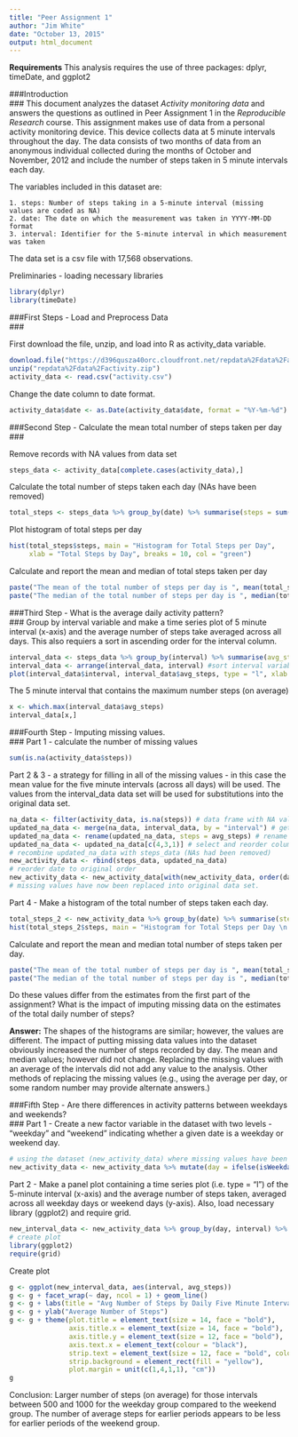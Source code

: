 ```yaml
---
title: "Peer Assignment 1"
author: "Jim White"
date: "October 13, 2015"
output: html_document
---
```


**Requirements**
This analysis requires the use of three packages: dplyr, timeDate, and ggplot2

###Introduction<br/>###
This document analyzes the dataset *Activity monitoring data* and answers the questions as outlined in Peer Assignment 1 in the *Reproducible Research* course. This assignment makes use of data from a personal activity monitoring device. This device collects data at 5 minute intervals throughout the day. The data consists of two months of data from an anonymous individual collected during the months of October and November, 2012 and include the number of steps taken in 5 minute intervals each day.

The variables included in this dataset are:
    
    1. steps: Number of steps taking in a 5-minute interval (missing values are coded as NA)
    2. date: The date on which the measurement was taken in YYYY-MM-DD format
    3. interval: Identifier for the 5-minute interval in which measurement was taken

The data set is a csv file with 17,568 observations.

Preliminaries - loading necessary libraries

```r
library(dplyr)
library(timeDate)
```

###First Steps - Load and Preprocess Data<br/>###

First download the file, unzip, and load into R as activity_data variable.

```r
download.file("https://d396qusza40orc.cloudfront.net/repdata%2Fdata%2Factivity.zip", "repdata%2Fdata%2Factivity.zip")
unzip("repdata%2Fdata%2Factivity.zip")
activity_data <- read.csv("activity.csv")
```

Change the date column to date format.

```r
activity_data$date <- as.Date(activity_data$date, format = "%Y-%m-%d")
```

###Second Step - Calculate the mean total number of steps taken per day<br/>### 

Remove records with NA values from data set

```r
steps_data <- activity_data[complete.cases(activity_data),]
```

Calculate the total number of steps taken each day (NAs have been removed)

```r
total_steps <- steps_data %>% group_by(date) %>% summarise(steps = sum(steps))
```

Plot histogram of total steps per day

```r
hist(total_steps$steps, main = "Histogram for Total Steps per Day", 
     xlab = "Total Steps by Day", breaks = 10, col = "green")
```

Calculate and report the mean and median of total steps taken per day

```r
paste("The mean of the total number of steps per day is ", mean(total_steps$steps))
paste("The median of the total number of steps per day is ", median(total_steps$steps))
```

###Third Step - What is the average daily activity pattern?<br/>###
Group by interval variable and make a time series plot of 5 minute interval (x-axis) and the average number of steps take averaged across all days. This also requiers a sort in ascending order for the interval column.

```r
interval_data <- steps_data %>% group_by(interval) %>% summarise(avg_steps = mean(steps))
interval_data <- arrange(interval_data, interval) #sort interval variable in ascending order
plot(interval_data$interval, interval_data$avg_steps, type = "l", xlab = "Daily Five Minute Intervals", ylab = "Avg Steps per Five Minute Interval", main = "Average Steps per 5 Minute Interval \n Across All Days")
```

The 5 minute interval that contains the maximum number steps (on average)

```r
x <- which.max(interval_data$avg_steps)
interval_data[x,]
```

###Fourth Step - Imputing missing values.<br/>###
Part 1 - calculate the number of missing values

```r
sum(is.na(activity_data$steps))
```

Part 2 & 3 - a strategy for filling in all of the missing values - in this case the mean value for the five minute intervals (across all days) will be used. The values from the interval_data data set
will be used for substitutions into the original data set.

```r
na_data <- filter(activity_data, is.na(steps)) # data frame with NA values
updated_na_data <- merge(na_data, interval_data, by = "interval") # get replacement values for NAs
updated_na_data <- rename(updated_na_data, steps = avg_steps) # rename steps column
updated_na_data <- updated_na_data[c(4,3,1)] # select and reorder columns to match activity_data
# recombine updated_na_data with steps_data (NAs had been removed)
new_activity_data <- rbind(steps_data, updated_na_data)
# reorder date to original order
new_activity_data <- new_activity_data[with(new_activity_data, order(date, interval)), ]
# missing values have now been replaced into original data set.
```

Part 4 - Make a histogram of the total number of steps taken each day. 
```r
total_steps_2 <- new_activity_data %>% group_by(date) %>% summarise(steps = sum(steps))
hist(total_steps_2$steps, main = "Histogram for Total Steps per Day \n Missing Values Replaced with Avg Interval Data", xlab = "Total Steps by Day", breaks = 10, col = "red")
```

Calculate and report the mean and median total number of steps taken per day.

```r
paste("The mean of the total number of steps per day is ", mean(total_steps_2$steps))
paste("The median of the total number of steps per day is ", median(total_steps_2$steps))
```

Do these values differ from the estimates from the first part of the assignment? What is the impact of imputing missing data on the estimates of the total daily number of steps?

**Answer:**
The shapes of the histograms are similar; however, the values are different. The impact of putting missing data values into the dataset obviously increased the number of steps recorded by day. The mean and median values; however did not change. Replacing the missing values with an average of the intervals did not add any value to the analysis. Other methods of replacing the missing values (e.g., using the average per day, or some random number may provide alternate answers.)

###Fifth Step - Are there differences in activity patterns between weekdays and weekends?<br/>###
Part 1 - Create a new factor variable in the dataset with two levels - "weekday" and "weekend" indicating whether a given date is a weekday or weekend day.

```r
# using the dataset (new_activity_data) where missing values have been replaced (see above).
new_activity_data <- new_activity_data %>% mutate(day = ifelse(isWeekday(date) == TRUE, "weekday", "weekend"))
```

Part 2 - Make a panel plot containing a time series plot (i.e. type = "l") of the 5-minute interval (x-axis) and the average number of steps taken, averaged across all weekday days or weekend days (y-axis). Also, load necessary library (ggplot2) and require grid.

```r
new_interval_data <- new_activity_data %>% group_by(day, interval) %>% summarise(avg_steps = mean(steps)) # group and calculate mean for 5 minute intervals and days
# create plot
library(ggplot2)
require(grid)
```

Create plot
```r
g <- ggplot(new_interval_data, aes(interval, avg_steps))
g <- g + facet_wrap(~ day, ncol = 1) + geom_line()
g <- g + labs(title = "Avg Number of Steps by Daily Five Minute Interval\n")
g <- g + ylab("Average Number of Steps")
g <- g + theme(plot.title = element_text(size = 14, face = "bold"),
               axis.title.x = element_text(size = 14, face = "bold"),
               axis.title.y = element_text(size = 12, face = "bold"),
               axis.text.x = element_text(colour = "black"),
               strip.text = element_text(size = 12, face = "bold", colour = "red"),
               strip.background = element_rect(fill = "yellow"),
               plot.margin = unit(c(1,4,1,1), "cm"))
g
```

Conclusion: Larger number of steps (on average) for those intervals between 500 and 1000 for the weekday group compared to the weekend group. The number of average steps for earlier periods appears to be less for earlier periods of the weekend group.

